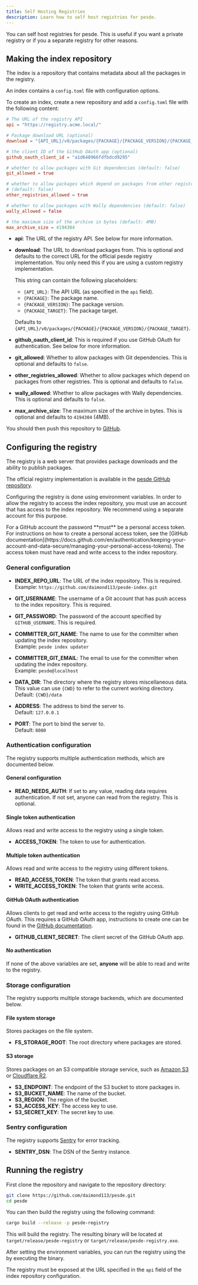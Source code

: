```yaml
---
title: Self Hosting Registries
description: Learn how to self host registries for pesde.
---
```



You can self host registries for pesde. This is useful if you want a private
registry or if you a separate registry for other reasons.

## Making the index repository

The index is a repository that contains metadata about all the packages in the
registry.

An index contains a `config.toml` file with configuration options.

To create an index, create a new repository and add a `config.toml` file with
the following content:

```toml title="config.toml"
# The URL of the registry API
api = "https://registry.acme.local/"

# Package download URL (optional)
download = "{API_URL}/v0/packages/{PACKAGE}/{PACKAGE_VERSION}/{PACKAGE_TARGET}"

# the client ID of the GitHub OAuth app (optional)
github_oauth_client_id = "a1d648966fdfbdcd9295"

# whether to allow packages with Git dependencies (default: false)
git_allowed = true

# whether to allow packages which depend on packages from other registries
# (default: false)
other_registries_allowed = true

# whether to allow packages with Wally dependencies (default: false)
wally_allowed = false

# the maximum size of the archive in bytes (default: 4MB)
max_archive_size = 4194304
```

- **api**: The URL of the registry API. See below for more information.

- **download**: The URL to download packages from. This is optional and
  defaults to the correct URL for the official pesde registry implementation.
  You only need this if you are using a custom registry implementation.

  This string can contain the following placeholders:

  - `{API_URL}`: The API URL (as specified in the `api` field).
  - `{PACKAGE}`: The package name.
  - `{PACKAGE_VERSION}`: The package version.
  - `{PACKAGE_TARGET}`: The package target.

  Defaults to `{API_URL}/v0/packages/{PACKAGE}/{PACKAGE_VERSION}/{PACKAGE_TARGET}`.

- **github_oauth_client_id**: This is required if you use GitHub OAuth for
  authentication. See below for more information.

- **git_allowed**: Whether to allow packages with Git dependencies. This is
  optional and defaults to `false`.

- **other_registries_allowed**: Whether to allow packages which depend on
  packages from other registries. This is optional and defaults to `false`.

- **wally_allowed**: Whether to allow packages with Wally dependencies. This is
  optional and defaults to `false`.

- **max_archive_size**: The maximum size of the archive in bytes. This is
  optional and defaults to `4194304` (4MB).

You should then push this repository to [GitHub](https://github.com/).

## Configuring the registry

The registry is a web server that provides package downloads and the ability to
publish packages.

The official registry implementation is available in the
[pesde GitHub repository](https://github.com/daimond113/pesde/tree/0.5/registry).

Configuring the registry is done using environment variables. In order to allow
the registry to access the index repository, you must use an account that
has access to the index repository. We recommend using a separate account
for this purpose.

<Aside>
	For a GitHub account the password **must** be a personal access token. For instructions on how to
	create a personal access token, see the [GitHub
	documentation](https://docs.github.com/en/authentication/keeping-your-account-and-data-secure/managing-your-personal-access-tokens).
	The access token must have read and write access to the index repository.
</Aside>

### General configuration

- **INDEX_REPO_URL**: The URL of the index repository. This is required.\
  Example: `https://github.com/daimond113/pesde-index.git`

- **GIT_USERNAME**: The username of a Git account that has push access to the
  index repository. This is required.

- **GIT_PASSWORD**: The password of the account specified by
  `GITHUB_USERNAME`. This is required.

- **COMMITTER_GIT_NAME**: The name to use for the committer when updating the
  index repository.\
  Example: `pesde index updater`

- **COMMITTER_GIT_EMAIL**: The email to use for the committer when updating the
  index repository.\
  Example: `pesde@localhost`

- **DATA_DIR**: The directory where the registry stores miscellaneous data.
  This value can use `{CWD}` to refer to the current working directory.\
  Default: `{CWD}/data`

- **ADDRESS**: The address to bind the server to.\
  Default: `127.0.0.1`

- **PORT**: The port to bind the server to.\
  Default: `8080`

### Authentication configuration

The registry supports multiple authentication methods, which are documented
below.

#### General configuration

- **READ_NEEDS_AUTH**: If set to any value, reading data requires
  authentication. If not set, anyone can read from the registry.
  This is optional.

#### Single token authentication

Allows read and write access to the registry using a single token.

- **ACCESS_TOKEN**: The token to use for authentication.

#### Multiple token authentication

Allows read and write access to the registry using different tokens.

- **READ_ACCESS_TOKEN**: The token that grants read access.
- **WRITE_ACCESS_TOKEN**: The token that grants write access.

#### GitHub OAuth authentication

Allows clients to get read and write access to the registry using GitHub OAuth.
This requires a GitHub OAuth app, instructions to create one can be found
in the [GitHub documentation](https://docs.github.com/en/apps/oauth-apps/building-oauth-apps/creating-an-oauth-app).

- **GITHUB_CLIENT_SECRET**: The client secret of the GitHub OAuth app.

#### No authentication

If none of the above variables are set, **anyone** will be able to read and
write to the registry.

### Storage configuration

The registry supports multiple storage backends, which are documented below.

#### File system storage

Stores packages on the file system.

- **FS_STORAGE_ROOT**: The root directory where packages are stored.

#### S3 storage

Stores packages on an S3 compatible storage service, such as
[Amazon S3](https://aws.amazon.com/s3/) or
[Cloudflare R2](https://www.cloudflare.com/r2/).

- **S3_ENDPOINT**: The endpoint of the S3 bucket to store packages in.
- **S3_BUCKET_NAME**: The name of the bucket.
- **S3_REGION**: The region of the bucket.
- **S3_ACCESS_KEY**: The access key to use.
- **S3_SECRET_KEY**: The secret key to use.

### Sentry configuration

The registry supports [Sentry](https://sentry.io/) for error tracking.

- **SENTRY_DSN**: The DSN of the Sentry instance.

## Running the registry

First clone the repository and navigate to the repository directory:

```sh
git clone https://github.com/daimond113/pesde.git
cd pesde
```

You can then build the registry using the following command:

```sh
cargo build --release -p pesde-registry
```

This will build the registry. The resulting binary will be located at
`target/release/pesde-registry` or `target/release/pesde-registry.exe`.

After setting the environment variables, you can run the registry using the
by executing the binary.

The registry must be exposed at the URL specified in the `api` field of the
index repository configuration.
